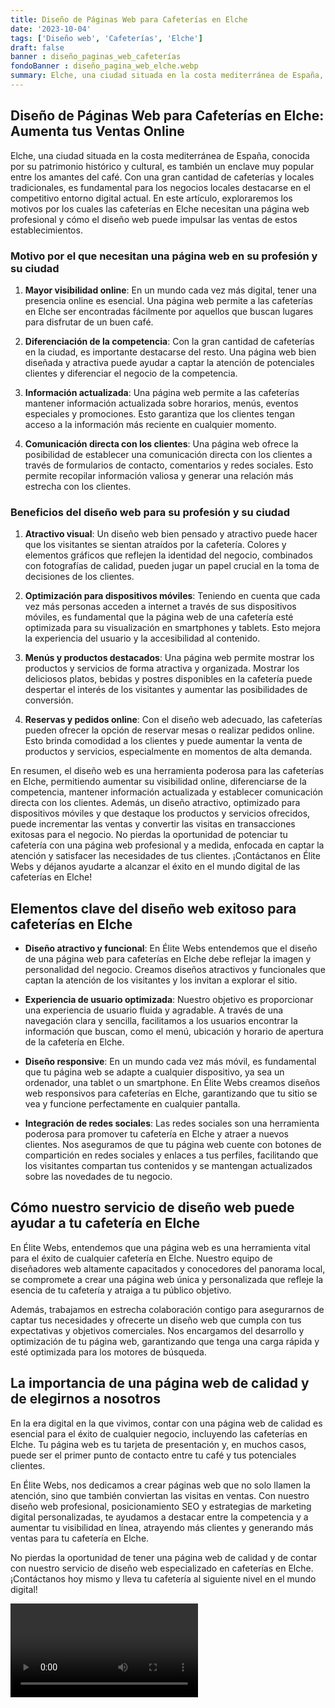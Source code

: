 ```yaml
---
title: Diseño de Páginas Web para Cafeterías en Elche
date: '2023-10-04'
tags: ['Diseño web', 'Cafeterías', 'Elche']
draft: false
banner : diseño_paginas_web_cafeterías
fondoBanner : diseño_pagina_web_elche.webp
summary: Elche, una ciudad situada en la costa mediterránea de España, conocida por su patrimonio histórico y cultural, es también un enclave muy popular entre los amantes del café. Con una gran cantidad de cafeterías y locales tradicionales, es fundamental para los negocios locales destacarse en el competitivo entorno digital actual. En este artículo, exploraremos los motivos por los cuales las cafeterías en Elche necesitan una página web profesional y cómo el diseño web puede impulsar las ventas de estos establecimientos.
---
```


## Diseño de Páginas Web para Cafeterías en Elche: Aumenta tus Ventas Online

Elche, una ciudad situada en la costa mediterránea de España, conocida por su patrimonio histórico y cultural, es también un enclave muy popular entre los amantes del café. Con una gran cantidad de cafeterías y locales tradicionales, es fundamental para los negocios locales destacarse en el competitivo entorno digital actual. En este artículo, exploraremos los motivos por los cuales las cafeterías en Elche necesitan una página web profesional y cómo el diseño web puede impulsar las ventas de estos establecimientos.

### Motivo por el que necesitan una página web en su profesión y su ciudad

1. **Mayor visibilidad online**: En un mundo cada vez más digital, tener una presencia online es esencial. Una página web permite a las cafeterías en Elche ser encontradas fácilmente por aquellos que buscan lugares para disfrutar de un buen café.

2. **Diferenciación de la competencia**: Con la gran cantidad de cafeterías en la ciudad, es importante destacarse del resto. Una página web bien diseñada y atractiva puede ayudar a captar la atención de potenciales clientes y diferenciar el negocio de la competencia.

3. **Información actualizada**: Una página web permite a las cafeterías mantener información actualizada sobre horarios, menús, eventos especiales y promociones. Esto garantiza que los clientes tengan acceso a la información más reciente en cualquier momento.

4. **Comunicación directa con los clientes**: Una página web ofrece la posibilidad de establecer una comunicación directa con los clientes a través de formularios de contacto, comentarios y redes sociales. Esto permite recopilar información valiosa y generar una relación más estrecha con los clientes.

### Beneficios del diseño web para su profesión y su ciudad

1. **Atractivo visual**: Un diseño web bien pensado y atractivo puede hacer que los visitantes se sientan atraídos por la cafetería. Colores y elementos gráficos que reflejen la identidad del negocio, combinados con fotografías de calidad, pueden jugar un papel crucial en la toma de decisiones de los clientes.

2. **Optimización para dispositivos móviles**: Teniendo en cuenta que cada vez más personas acceden a internet a través de sus dispositivos móviles, es fundamental que la página web de una cafetería esté optimizada para su visualización en smartphones y tablets. Esto mejora la experiencia del usuario y la accesibilidad al contenido.

3. **Menús y productos destacados**: Una página web permite mostrar los productos y servicios de forma atractiva y organizada. Mostrar los deliciosos platos, bebidas y postres disponibles en la cafetería puede despertar el interés de los visitantes y aumentar las posibilidades de conversión.

4. **Reservas y pedidos online**: Con el diseño web adecuado, las cafeterías pueden ofrecer la opción de reservar mesas o realizar pedidos online. Esto brinda comodidad a los clientes y puede aumentar la venta de productos y servicios, especialmente en momentos de alta demanda.

En resumen, el diseño web es una herramienta poderosa para las cafeterías en Elche, permitiendo aumentar su visibilidad online, diferenciarse de la competencia, mantener información actualizada y establecer comunicación directa con los clientes. Además, un diseño atractivo, optimizado para dispositivos móviles y que destaque los productos y servicios ofrecidos, puede incrementar las ventas y convertir las visitas en transacciones exitosas para el negocio. No pierdas la oportunidad de potenciar tu cafetería con una página web profesional y a medida, enfocada en captar la atención y satisfacer las necesidades de tus clientes. ¡Contáctanos en Élite Webs y déjanos ayudarte a alcanzar el éxito en el mundo digital de las cafeterías en Elche!

<GifSeo />

<Cta />

## Elementos clave del diseño web exitoso para cafeterías en Elche

- **Diseño atractivo y funcional**: En Élite Webs entendemos que el diseño de una página web para cafeterías en Elche debe reflejar la imagen y personalidad del negocio. Creamos diseños atractivos y funcionales que captan la atención de los visitantes y los invitan a explorar el sitio.

- **Experiencia de usuario optimizada**: Nuestro objetivo es proporcionar una experiencia de usuario fluida y agradable. A través de una navegación clara y sencilla, facilitamos a los usuarios encontrar la información que buscan, como el menú, ubicación y horario de apertura de la cafetería en Elche.

- **Diseño responsive**: En un mundo cada vez más móvil, es fundamental que tu página web se adapte a cualquier dispositivo, ya sea un ordenador, una tablet o un smartphone. En Élite Webs creamos diseños web responsivos para cafeterías en Elche, garantizando que tu sitio se vea y funcione perfectamente en cualquier pantalla.

- **Integración de redes sociales**: Las redes sociales son una herramienta poderosa para promover tu cafetería en Elche y atraer a nuevos clientes. Nos aseguramos de que tu página web cuente con botones de compartición en redes sociales y enlaces a tus perfiles, facilitando que los visitantes compartan tus contenidos y se mantengan actualizados sobre las novedades de tu negocio.

## Cómo nuestro servicio de diseño web puede ayudar a tu cafetería en Elche

En Élite Webs, entendemos que una página web es una herramienta vital para el éxito de cualquier cafetería en Elche. Nuestro equipo de diseñadores web altamente capacitados y conocedores del panorama local, se compromete a crear una página web única y personalizada que refleje la esencia de tu cafetería y atraiga a tu público objetivo.

Además, trabajamos en estrecha colaboración contigo para asegurarnos de captar tus necesidades y ofrecerte un diseño web que cumpla con tus expectativas y objetivos comerciales. Nos encargamos del desarrollo y optimización de tu página web, garantizando que tenga una carga rápida y esté optimizada para los motores de búsqueda.

## La importancia de una página web de calidad y de elegirnos a nosotros

En la era digital en la que vivimos, contar con una página web de calidad es esencial para el éxito de cualquier negocio, incluyendo las cafeterías en Elche. Tu página web es tu tarjeta de presentación y, en muchos casos, puede ser el primer punto de contacto entre tu café y tus potenciales clientes.

En Élite Webs, nos dedicamos a crear páginas web que no solo llamen la atención, sino que también conviertan las visitas en ventas. Con nuestro diseño web profesional, posicionamiento SEO y estrategias de marketing digital personalizadas, te ayudamos a destacar entre la competencia y a aumentar tu visibilidad en línea, atrayendo más clientes y generando más ventas para tu cafetería en Elche.

No pierdas la oportunidad de tener una página web de calidad y de contar con nuestro servicio de diseño web especializado en cafeterías en Elche. ¡Contáctanos hoy mismo y lleva tu cafetería al siguiente nivel en el mundo digital!

<Video />

<CtaBot job='Cafeterías' city='Elche'/>

<Gmaps query='Elche+españa+maps' />